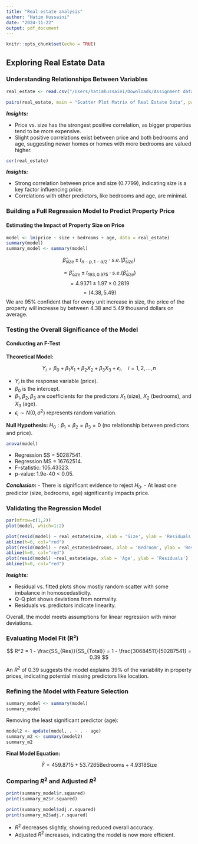 ```yaml
---
title: "Real estate analysis"
author: "Hatim Hussaini"
date: "2024-11-22"
output: pdf_document
---
```


```r
knitr::opts_chunk$set(echo = TRUE)
```

## Exploring Real Estate Data

### Understanding Relationships Between Variables

```r
real_estate <- read.csv("/Users/hatimhussaini/Downloads/Assignment datasets-20241012/realestate2024.csv")
```

```r
pairs(real_estate, main = "Scatter Plot Matrix of Real Estate Data", panel = panel.smooth)
```

***Insights:***

- Price vs. size has the strongest positive correlation, as bigger properties tend to be more expensive.
- Slight positive correlations exist between price and both bedrooms and age, suggesting newer homes or homes with more bedrooms are valued higher.

```r
cor(real_estate)
```

***Insights:***

- Strong correlation between price and size (0.7799), indicating size is a key factor influencing price.
- Correlations with other predictors, like bedrooms and age, are minimal.

### Building a Full Regression Model to Predict Property Price

#### Estimating the Impact of Property Size on Price

```r
model <- lm(price ~ size + bedrooms + age, data = real_estate)
summary(model)
summary_model <- summary(model)
```

$$
\hat{\beta}_{size} \pm t_{n - p, 1-\alpha/2} \cdot s.e.(\hat{\beta}_{size})
$$

$$
=\hat{\beta}_{size} \pm t_{193, 0.975} \cdot s.e.(\hat{\beta}_{size})
$$
$$
= 4.9371 \pm 1.97 \times 0.2819
$$
$$
=(4.38,5.49)
$$
We are 95% confident that for every unit increase in size, the price of the property will increase by between 4.38 and 5.49 thousand dollars on average.

### Testing the Overall Significance of the Model

#### Conducting an F-Test

**Theoretical Model:**

$$
Y_i = \beta_0 + \beta_1 X_1 + \beta_2 X_2 + \beta_3 X_3 + \epsilon_i, \quad i = 1, 2, \dots, n
$$

- $Y_i$ is the response variable (price).
- $\beta_0$ is the intercept.
- $\beta_1, \beta_2, \beta_3$ are coefficients for the predictors $X_1$ (size), $X_2$ (bedrooms), and $X_3$ (age).
- $\epsilon_i \sim N(0,\sigma^2)$ represents random variation.

**Null Hypothesis:** $H_0: \beta_1 = \beta_2 = \beta_3 = 0$ (no relationship between predictors and price).

```r
anova(model)
```

- Regression SS = 50287541.
- Regression MS = 16762514.
- F-statistic: 105.43323.
- p-value: 1.9e-40 < 0.05.

***Conclusion:***
- There is significant evidence to reject $H_0$.
- At least one predictor (size, bedrooms, age) significantly impacts price.

### Validating the Regression Model

```r
par(mfrow=c(1,2))  
plot(model, which=1:2)

plot(resid(model) ~ real_estate$size, xlab = 'Size', ylab = 'Residuals')
abline(h=0, col="red")
plot(resid(model) ~ real_estate$bedrooms, xlab = 'Bedroom', ylab = 'Residuals')
abline(h=0, col="red")
plot(resid(model) ~real_estate$age, xlab = 'Age', ylab = 'Residuals')
abline(h=0, col="red")
```

***Insights:***

- Residual vs. fitted plots show mostly random scatter with some imbalance in homoscedasticity.
- Q-Q plot shows deviations from normality.
- Residuals vs. predictors indicate linearity.

Overall, the model meets assumptions for linear regression with minor deviations.

### Evaluating Model Fit (R²)

$$
R^2 = 1 - \frac{SS_{Res}}{SS_{Total}} = 1 - \frac{30684511}{50287541} = 0.39
$$

An $R^2$ of 0.39 suggests the model explains 39% of the variability in property prices, indicating potential missing predictors like location.

### Refining the Model with Feature Selection

```r
summary_model <- summary(model)
summary_model
```

Removing the least significant predictor (age):

```r
model2 <- update(model, . ~ . - age)
summary_m2 <- summary(model2)
summary_m2
```

**Final Model Equation:**

$$
\hat{Y} = 459.8715 + 53.7265 \text{Bedrooms} + 4.9318 \text{Size}
$$

### Comparing $R^2$ and Adjusted $R^2$

```r
print(summary_model$r.squared)
print(summary_m2$r.squared)
```

```r
print(summary_model$adj.r.squared)
print(summary_m2$adj.r.squared)
```

- $R^2$ decreases slightly, showing reduced overall accuracy.
- Adjusted $R^2$ increases, indicating the model is now more efficient.
